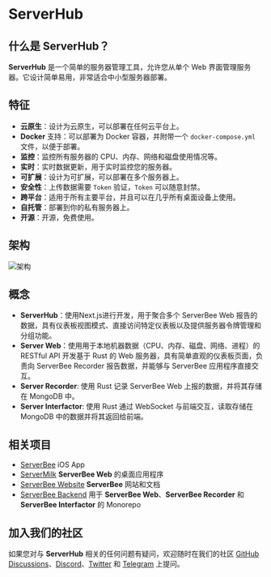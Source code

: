 
# ServerHub

## 什么是 ServerHub？
**ServerHub** 是一个简单的服务器管理工具，允许您从单个 Web 界面管理服务器。它设计简单易用，非常适合中小型服务器部署。

## 特征
- **云原生**：设计为云原生，可以部署在任何云平台上。
- **Docker** 支持：可以部署为 Docker 容器，并附带一个 `docker-compose.yml` 文件，以便于部署。
- **监控**：监控所有服务器的 CPU、内存、网络和磁盘使用情况等。
- **实时**：实时数据更新，用于实时监控您的服务器。
- **可扩展**：设计为可扩展，可以部署在多个服务器上。
- **安全性**：上传数据需要 `Token` 验证，`Token` 可以随意封禁。
- **跨平台**：适用于所有主要平台，并且可以在几乎所有桌面设备上使用。
- **自托管**：部署到你的私有服务器上。
- **开源**：开源，免费使用。

## 架构
<Image src="/architecture.png" alt="架构" width={1000} height={1000} />

## 概念
- **ServerHub**：使用Next.js进行开发，用于聚合多个 ServerBee Web 报告的数据，具有仪表板视图模式、直接访问特定仪表板以及提供服务器令牌管理和分组功能。
- **Server Web**：使用用于本地机器数据（CPU、内存、磁盘、网络、进程）的 RESTful API 开发基于 Rust 的 Web 服务器，具有简单直观的仪表板页面，负责向 ServerBee Recorder 报告数据，并能够与 ServerBee 应用程序直接交互。
- **Server Recorder**: 使用 Rust 记录 ServerBee Web 上报的数据，并将其存储在 MongoDB 中。
- **Server Interfactor**: 使用 Rust 通过 WebSocket 与前端交互，读取存储在 MongoDB 中的数据并将其返回给前端。

## 相关项目
- [ServerBee](https://apps.apple.com/us/app/serverbee/id6443553714) iOS App
- [ServerMilk](https://github.com/ZingerLittleBee/ServerMilk) **ServerBee Web** 的桌面应用程序
- [ServerBee Website](https://github.com/ZingerLittleBee/serverbee-website) **ServerBee** 网站和文档
- [ServerBee Backend](https://github.com/ZingerLittleBee/server_bee-backend) 用于 **ServerBee Web**、**ServerBee Recorder** 和 **ServerBee Interfactor** 的 Monorepo

## 加入我们的社区
如果您对与 **ServerHub** 相关的任何问题有疑问，欢迎随时在我们的社区 [GitHub Discussions](https://github.com/ZingerLittleBee/server_bee-backend/discussions)、[Discord](https://discord.gg/AM3rC32CC8)、[Twitter](https://twitter.com/zinger_bee) 和 [Telegram](https://t.me/serverbee) 上提问。

